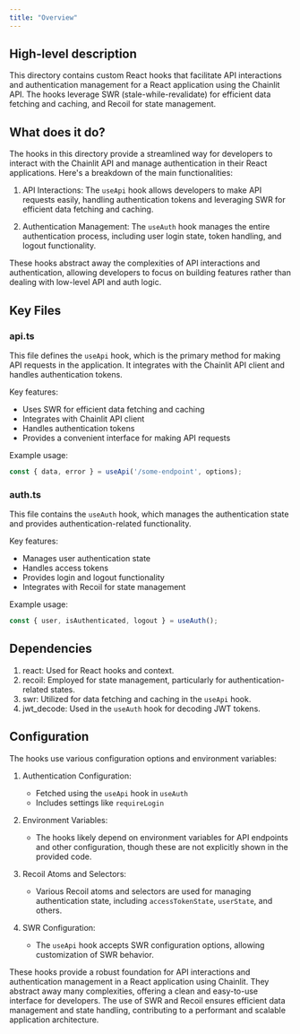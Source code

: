 ```yaml
---
title: "Overview"
---
```


## High-level description
This directory contains custom React hooks that facilitate API interactions and authentication management for a React application using the Chainlit API. The hooks leverage SWR (stale-while-revalidate) for efficient data fetching and caching, and Recoil for state management.

## What does it do?
The hooks in this directory provide a streamlined way for developers to interact with the Chainlit API and manage authentication in their React applications. Here's a breakdown of the main functionalities:

1. API Interactions: The `useApi` hook allows developers to make API requests easily, handling authentication tokens and leveraging SWR for efficient data fetching and caching.

2. Authentication Management: The `useAuth` hook manages the entire authentication process, including user login state, token handling, and logout functionality.

These hooks abstract away the complexities of API interactions and authentication, allowing developers to focus on building features rather than dealing with low-level API and auth logic.

## Key Files

### api.ts
This file defines the `useApi` hook, which is the primary method for making API requests in the application. It integrates with the Chainlit API client and handles authentication tokens.

Key features:
- Uses SWR for efficient data fetching and caching
- Integrates with Chainlit API client
- Handles authentication tokens
- Provides a convenient interface for making API requests

Example usage:
```typescript
const { data, error } = useApi('/some-endpoint', options);
```

### auth.ts
This file contains the `useAuth` hook, which manages the authentication state and provides authentication-related functionality.

Key features:
- Manages user authentication state
- Handles access tokens
- Provides login and logout functionality
- Integrates with Recoil for state management

Example usage:
```typescript
const { user, isAuthenticated, logout } = useAuth();
```

## Dependencies
1. react: Used for React hooks and context.
2. recoil: Employed for state management, particularly for authentication-related states.
3. swr: Utilized for data fetching and caching in the `useApi` hook.
4. jwt_decode: Used in the `useAuth` hook for decoding JWT tokens.

## Configuration
The hooks use various configuration options and environment variables:

1. Authentication Configuration:
   - Fetched using the `useApi` hook in `useAuth`
   - Includes settings like `requireLogin`

2. Environment Variables:
   - The hooks likely depend on environment variables for API endpoints and other configuration, though these are not explicitly shown in the provided code.

3. Recoil Atoms and Selectors:
   - Various Recoil atoms and selectors are used for managing authentication state, including `accessTokenState`, `userState`, and others.

4. SWR Configuration:
   - The `useApi` hook accepts SWR configuration options, allowing customization of SWR behavior.

These hooks provide a robust foundation for API interactions and authentication management in a React application using Chainlit. They abstract away many complexities, offering a clean and easy-to-use interface for developers. The use of SWR and Recoil ensures efficient data management and state handling, contributing to a performant and scalable application architecture.